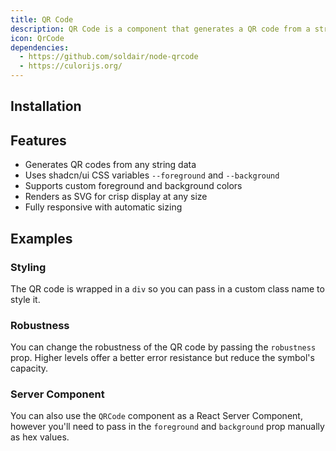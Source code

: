 ```yaml
---
title: QR Code
description: QR Code is a component that generates a QR code from a string.
icon: QrCode
dependencies:
  - https://github.com/soldair/node-qrcode
  - https://culorijs.org/
---
```


<Preview path="qr-code" />

## Installation

<Installer packageName="qr-code" />

## Features

- Generates QR codes from any string data
- Uses shadcn/ui CSS variables `--foreground` and `--background`
- Supports custom foreground and background colors
- Renders as SVG for crisp display at any size
- Fully responsive with automatic sizing

## Examples

### Styling

The QR code is wrapped in a `div` so you can pass in a custom class name to style it.

<Preview path="qr-code-styling" />

### Robustness

You can change the robustness of the QR code by passing the `robustness` prop. Higher levels offer a better error resistance but reduce the symbol's capacity.

<Preview path="qr-code-robust" />

### Server Component

You can also use the `QRCode` component as a React Server Component, however you'll need to pass in the `foreground` and `background` prop manually as hex values.

<Preview path="qr-code-server" />

